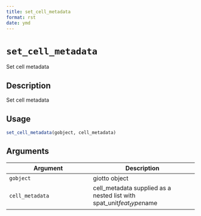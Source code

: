 ```yaml
--- 
title: set_cell_metadata 
format: rst 
date: ymd 
--- 
```

# `set_cell_metadata`

Set cell metadata


## Description

Set cell metadata


## Usage

```r
set_cell_metadata(gobject, cell_metadata)
```


## Arguments

Argument      |Description
------------- |----------------
`gobject`     |     giotto object
`cell_metadata`     |     cell_metadata supplied as a nested list with spat_unit$feat_type$name


